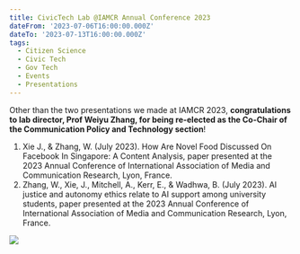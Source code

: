 ```yaml
---
title: CivicTech Lab @IAMCR Annual Conference 2023
dateFrom: '2023-07-06T16:00:00.000Z'
dateTo: '2023-07-13T16:00:00.000Z'
tags:
  - Citizen Science
  - Civic Tech
  - Gov Tech
  - Events
  - Presentations
---
```


Other than the two presentations we made at IAMCR 2023, **congratulations to lab director, Prof Weiyu Zhang, for being re-elected as the Co-Chair of the Communication Policy and Technology section**!

1. Xie J., & Zhang, W. (July 2023). How Are Novel Food Discussed On Facebook In Singapore: A Content Analysis, paper presented at the 2023 Annual Conference of International Association of Media and Communication Research, Lyon, France.
2. Zhang, W., Xie, J., Mitchell, A., Kerr, E., & Wadhwa, B. (July 2023). AI justice and autonomy ethics relate to AI support among university students, paper presented at the 2023 Annual Conference of International Association of Media and Communication Research, Lyon, France.

![](/news/iamcr-2023.png)
